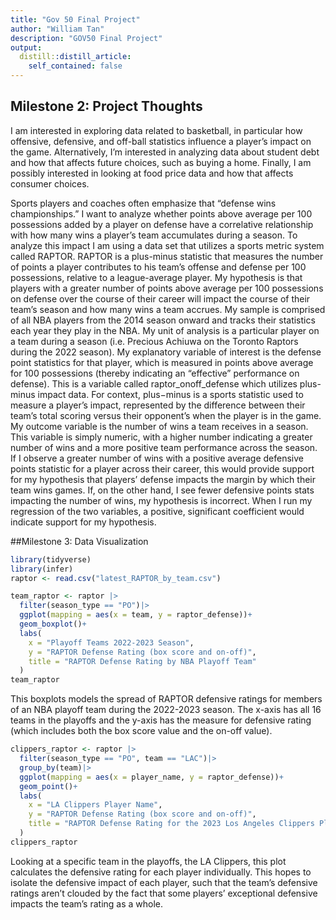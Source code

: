 ```yaml
---
title: "Gov 50 Final Project"
author: "William Tan"
description: "GOV50 Final Project"
output:
  distill::distill_article:
    self_contained: false
---
```




## Milestone 2: Project Thoughts

I am interested in exploring data related to basketball, in particular how offensive, defensive, and off-ball statistics influence a player's impact on the game. Alternatively, I'm interested in analyzing data about student debt and how that affects future choices, such as buying a home. Finally, I am possibly interested in looking at food price data and how that affects consumer choices.

Sports players and coaches often emphasize that “defense wins championships.” I want to analyze whether points above average per 100 possessions added by a player on defense have a correlative relationship with how many wins a player’s team accumulates during a season. To analyze this impact I am using a data set that utilizes a sports metric system called RAPTOR. RAPTOR is a plus-minus statistic that measures the number of points a player contributes to his team’s offense and defense per 100 possessions, relative to a league-average player. My hypothesis is that players with a greater number of points above average per 100 possessions on defense over the course of their career will impact the course of their team’s season and how many wins a team accrues. My sample is comprised of all NBA players from the 2014 season onward and tracks their statistics each year they play in the NBA. My unit of analysis is a particular player on a team during a season (i.e. Precious Achiuwa on the Toronto Raptors during the 2022 season). My explanatory variable of interest is the defense point statistics for that player, which is measured in points above average for 100 possessions (thereby indicating an “effective” performance on defense). This is a variable called raptor_onoff_defense which utilizes plus-minus impact data. For context, plus−minus is a sports statistic used to measure a player's impact, represented by the difference between their team's total scoring versus their opponent's when the player is in the game. My outcome variable is the number of wins a team receives in a season. This variable is simply numeric, with a higher number indicating a greater number of wins and a more positive team performance across the season. If I observe a greater number of wins with a positive average defensive points statistic for a player across their career, this would provide support for my hypothesis that players’ defense impacts the margin by which their team wins games. If, on the other hand, I see fewer defensive points stats impacting the number of wins, my hypothesis is incorrect. When I run my regression of the two variables, a positive, significant coefficient would indicate support for my hypothesis.

##Milestone 3: Data Visualization

```r
library(tidyverse)
library(infer)
raptor <- read.csv("latest_RAPTOR_by_team.csv")

team_raptor <- raptor |>
  filter(season_type == "PO")|>
  ggplot(mapping = aes(x = team, y = raptor_defense))+
  geom_boxplot()+
  labs(
    x = "Playoff Teams 2022-2023 Season",
    y = "RAPTOR Defense Rating (box score and on-off)",
    title = "RAPTOR Defense Rating by NBA Playoff Team"
  )
team_raptor
```



This boxplots models the spread of RAPTOR defensive ratings for members of an NBA playoff team during the 2022-2023 season. The x-axis has all 16 teams in the playoffs and the y-axis has the measure for defensive rating (which includes both the box score value and the on-off value). 
```r

clippers_raptor <- raptor |>
  filter(season_type == "PO", team == "LAC")|>
  group_by(team)|>
  ggplot(mapping = aes(x = player_name, y = raptor_defense))+
  geom_point()+
  labs(
    x = "LA Clippers Player Name",
    y = "RAPTOR Defense Rating (box score and on-off)",
    title = "RAPTOR Defense Rating for the 2023 Los Angeles Clippers Playoff Basketball Team"
  )
clippers_raptor

```



Looking at a specific team in the playoffs, the LA Clippers, this plot calculates the defensive rating for each player individually. This hopes to isolate the defensive impact of each player, such that the team's defensive ratings aren't clouded by the fact that some players' exceptional defensive impacts the team's rating as a whole.

